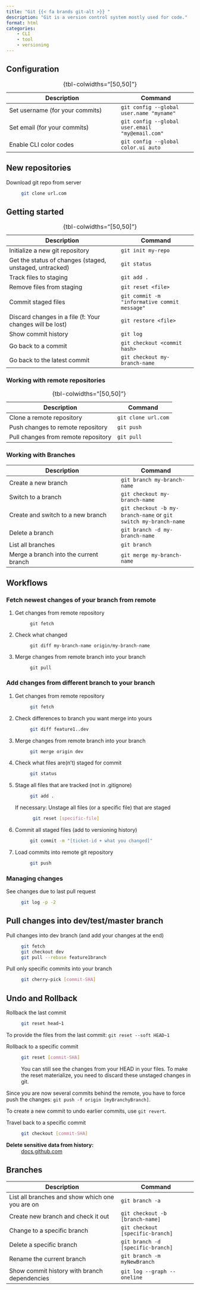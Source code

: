 ```yaml
---
title: "Git {{< fa brands git-alt >}} "
description: "Git is a version control system mostly used for code."
format: html
categories:
    - CLI
    - tool
    - versioning
---
```




## Configuration

| Description | Command |
|-------------|---------|
| Set username (for your commits) | `git config --global user.name "myname"` |
| Set email (for your commits) | `git config --global user.email "my@email.com"` |
| Enable CLI color codes | `git config --global color.ui auto`

:  {tbl-colwidths="[50,50]"}


## New repositories

Download git repo from server
: ```bash
git clone url.com
```

## Getting started


| Description | Command |
|-------------|---------|
| Initialize a new git repository | `git init my-repo` |
| Get the status of changes (staged, unstaged, untracked) | `git status` |
| Track files to staging | `git add .` |
| Remove files from staging | `git reset <file>` |
| Commit staged files | `git commit -m "informative commit message"` |
| Discard changes in a file (**!**: Your changes will be lost) | `git restore <file>` |
| Show commit history | `git log` |
| Go back to a commit | `git checkout <commit hash>` |
| Go back to the latest commit | `git checkout my-branch-name` |

:  {tbl-colwidths="[50,50]"}


### Working with remote repositories

| Description | Command |
|-------------|---------|
| Clone a remote repository | `git clone url.com` |
| Push changes to remote repository | `git push` |
| Pull changes from remote repository | `git pull` |
:  {tbl-colwidths="[50,50]"}


### Working with Branches

| Description | Command |
|-------------|---------|
| Create a new branch | `git branch my-branch-name` |
| Switch to a branch | `git checkout my-branch-name` |
| Create and switch to a new branch | `git checkout -b my-branch-name` or `git switch my-branch-name` |
| Delete a branch | `git branch -d my-branch-name` |
| List all branches | `git branch` |
| Merge a branch into the current branch | `git merge my-branch-name` |

## Workflows

### Fetch newest changes of your branch from remote

1. Get changes from remote repository
: ```
git fetch
``` 

2. Check what changed
: ```
git diff my-branch-name origin/my-branch-name
```

3. Merge changes from remote branch into your branch
: ```
git pull
```

### Add changes from different branch to your branch

1. Get changes from remote repository
: ```bash
git fetch
```

2. Check differences to branch you want merge into yours
: ```bash
git diff feature1..dev
```

3. Merge changes from remote branch into your branch
: ```bash
git merge origin dev
```

4. Check what files are(n't) staged for commit
: ```bash
git status
```

5. Stage all files that are tracked (not in .gitignore)
: ```bash
git add .
```

    If necessary: Unstage all files (or a specific file) that are staged
    : ```bash
    git reset [specific-file]
    ```

6. Commit all staged files (add to versioning history)
: ```bash
git commit -m "[ticket-id + what you changed]"
```

7. Load commits into remote git repository
: ```bash
git push
```

### Managing changes

See changes due to last pull request
: ```bash
git log -p -2
```

## Pull changes into dev/test/master branch 

Pull changes into dev branch (and add your changes at the end) 
: ```bash
git fetch
git checkout dev
git pull --rebase feature1branch 
```

Pull only specific commits into your branch
: ```bash
git cherry-pick [commit-SHA]
```

## Undo and Rollback

Rollback the last commit
: ```bash
git reset head~1
```

To provide the files from the last commit: `git reset --soft HEAD~1`

Rollback to a specific commit
: ```bash
git reset [commit-SHA]
```
You can still see the changes from your HEAD in your files. To make the reset materialize, you need to discard these unstaged changes in git. 

Since you are now several commits behind the remote, you have to force push the changes: `git push -f origin [myBranchyBranch]`.

To create a new commit to undo earlier commits, use `git revert`.

Travel back to a specific commit
: ```bash
git checkout [commit-SHA]
```

**Delete sensitive data from history:**
: [docs.github.com](https://docs.github.com/en/authentication/keeping-your-account-and-data-secure/removing-sensitive-data-from-a-repository#using-git-filter-repo)

## Branches

| Description | Command |
|-------------|---------|
| List all branches and show which one you are on | `git branch -a` |
| Create new branch and check it out | `git checkout -b [branch-name]` |
| Change to a specific branch | `git checkout [specific-branch]` |
| Delete a specific branch | `git branch -d [specific-branch]` |
| Rename the current branch | `git branch -m myNewBranch` |
| Show commit history with branch dependencies | `git log --graph --oneline` |


